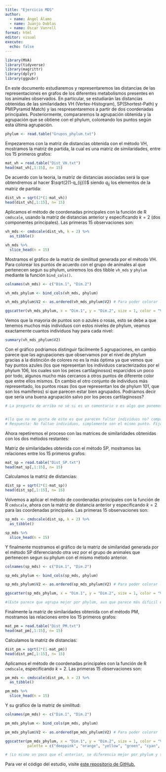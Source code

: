 ```yaml
---
title: "Ejercicio MDS"
author: 
  - name: Ángel Álamo
  - name: Juanjo Doblas
  - name: Óscar Vanrell 
format: html
editor: visual
execute:
  echo: false
---
```


```r
library(MVA)
library(tidyverse)
library(magrittr)
library(dplyr)
library(ggpubr)
```

En este documento estudiaremos y representaremos las distancias de las representaciones en grafos de los diferentes metabolismos presentes en los animales observados. En particular, se estudiarán las distancias obtenidas de las similaridades VH (Vertex-Histogram), SP(Shortest-Path) y PM(Pyramid Match) y las respresentaremos a partir de dos coordenadas principales. Posteriormente, compararemos la agrupación obtenida y la agrupación que se obtiene con el phylum, coloreando los puntos según esta última agrupación.

```r
phylum <- read.table("Grupos_phylum.txt")

```

Empezaremos con la matriz de distancias obtenida con el método VH, mostramos la matriz de partida, la cual es una matriz de similaridades, entre los 15 primeros grafos:

```r
mat_vh = read.table("Dist_VH.txt")
head(mat_vh[,1:15], n= 15)
```

De acuerdo con la teoria, la matriz de distancias asociadas será la que obtendremos al hacer $\sqrt(2(1-q_{ij}))$ siendo $q_{ij}$ los elementos de la matriz de partida:

```r
dist_vh = sqrt(2*(1-mat_vh))
head(dist_vh[,1:15], n= 15)
```

Aplicamos el método de coordenadas principales con la función de R `cmdscale`, usando la matriz de distancias anterior y especificando $k = 2$ (dos componentes principales). Las primeras 15 observaciones son:

```r
vh_mds <- cmdscale(dist_vh, k = 2) %>% 
  as_tibble()

vh_mds %>% 
  slice_head(n = 15)
```

Mostramos el gráfico de la matriz de similitud generada por el método VH. Para colorear los puntos de acuerdo con el grupo de animales al que pertenecen segun su phylum, uniremos los dos tibble `vh_mds` y `phylum`  mediante la función `bind_cols()`.

```r
colnames(vh_mds) <- c("Dim.1", "Dim.2")

vh_mds_phylum <- bind_cols(vh_mds, phylum)

vh_mds_phylum$V2 <- as.ordered(vh_mds_phylum$V2) # Para poder colorar los puntos

ggscatter(vh_mds_phylum, x = "Dim.1", y = "Dim.2", size = 1, color = "V2", palette = c("deeppink", "orange", "yellow", "green", "cyan", "blue", "purple", "violetred", "tan4", "orangered", "olivedrab", "black", "cornsilk3", "red4"), title = "MDS Vertex Histogram")
```

Vemos que la mayoria de puntos son o azules o rosas, esto se debe a que tenemos muchos más individuos con estos niveles de phylum, veamos exactamente cuantos individuos hay para cada nivel:

```r
summary(vh_mds_phylum$V2)
```


Con el gráfico podriamos distinguir fácilmente 5 agrupaciones, en cambio parece que las agrupaciones que observamos por el nivel de phylum gracias a la distinción de colores no es la más óptima ya que vemos que hay puntos azules (los que representan los individuos caracterizados por el phylum 106, los cuales son los peces cartilaginosos) esparcidos un poco por todo, algunos mucho más cercanos a otros puntos de diferente color que entre ellos mismos. En cambio el otro conjunto de individuos más representado, los puntos rosas (los que representan los de phylum 101, que son los mamiferos) sí que parecen estar bien agrupados. Podriamos decir que seria una buena agrupación salvo por los peces cartilaginosos?

```r
# La pregunta de arriba no sé si es un comentario o es algo que ponemos en el documento


#(lo que no me gusta de este es que parecen faltar individuos no? comparad los otros gráficos)
# Respuesta: No faltan individuos, simplemente son el mismo punto. Fíjate en la matriz de distancias. Hay muchas que son iguales (Lo comentamos en el gráfico?)
```


Ahora repetiremos el proceso con las matrices de similaridades obtenidas con los dos métodos restantes:

Matriz de similaridades obtenida con el método SP, mostramos las relaciones entre los 15 primeros grafos:

```r
mat_sp = read.table("Dist_SP.txt")
head(mat_sp[,1:15], n= 15)
```

Calculamos la matriz de distancias:

```r
dist_sp = sqrt(2*(1-mat_sp))
head(dist_sp[,1:15], n= 15)
```

Volvemos a aplicar el método de coordenadas principales con la función de R `cmdscale`, ahora con la matriz de distancia anterior y especificando $k = 2$ para las coordenadas principales. Las primeras 15 observaciones son:

```r
sp_mds <- cmdscale(dist_sp, k = 2) %>% 
  as_tibble()

sp_mds %>% 
  slice_head(n = 15)
```

Y finalmente mostramos el gráfico de la matriz de similaridad generada por el método SP diferenciando otra vez por el grupo de animales que pertenecen segun su phylum con el mismo método anterior.

```r
colnames(sp_mds) <- c("Dim.1", "Dim.2")

sp_mds_phylum <- bind_cols(sp_mds, phylum)

sp_mds_phylum$V2 <- as.ordered(sp_mds_phylum$V2) # Para poder colorar los puntos

ggscatter(sp_mds_phylum, x = "Dim.1", y = "Dim.2", size = 1, color = "V2", palette = c("deeppink", "orange", "yellow", "green", "cyan", "blue", "purple", "violetred", "tan4", "orangered", "olivedrab", "black", "cornsilk3", "red4"), title = "MDS Shortest-Path")

```


```r
#(Este parece que agrupa mejor por phylum, aun que parece más dificil diferenciar las agrupaciones en el grafico? yo diria que hay 3 o 4... no se que opinais)
```


Finalmente la matriz de similaridades obtenida con el método PM, mostramos las relaciones entre los 15 primeros grafos:

```r
mat_pm = read.table("Dist_PM.txt")
head(mat_pm[,1:15], n= 15)
```

Calculamos la matriz de distancias:

```r
dist_pm = sqrt(2*(1-mat_pm))
head(dist_pm[,1:15], n= 15)
```


Aplicamos el método de coordenadas principales con la función de R `cmdscale`, especificando $k = 2$. Las primeras 15 observaciones son:

```r
pm_mds <- cmdscale(dist_pm, k = 2) %>% 
  as_tibble()

pm_mds %>% 
  slice_head(n = 15)
```

Y su gráfico de la matriz de similitud: 

```r
colnames(pm_mds) <- c("Dim.1", "Dim.2")

pm_mds_phylum <- bind_cols(pm_mds, phylum)

pm_mds_phylum$V2 <- as.ordered(pm_mds_phylum$V2) # Para poder colorar los puntos

ggscatter(pm_mds_phylum, x = "Dim.1", y = "Dim.2", size = 1, color = "V2",
          palette = c("deeppink", "orange", "yellow", "green", "cyan", "blue", "purple", "violetred", "tan4", "orangered", "olivedrab", "black", "cornsilk3", "red4"), title = "MDS Pyramid Match")
```

```r
# (Lo mismo un poco que el anterior, se diferencia mejor por phylum y se ven 2 grupos claros, alomejor podriamos agrupar en 3... como veais)
```

Para ver el código del estudio, visite [este repositorio de GitHub.](https://github.com/AngelAlamo/Ejercicio_MDS)